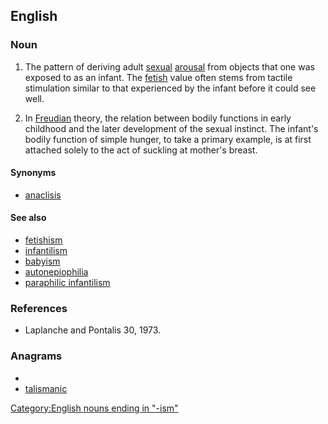 ==English==

===Noun===
{{en-noun}}

# {{psychology}} The pattern of deriving adult [[sexual]] [[arousal]] from objects that one was exposed to as an infant. {{unreferenced|date=March 2007}} The [[fetish]] value often stems from tactile stimulation similar to that experienced by the infant before it could see well.
# {{psychology}} In [[Freudian]] theory, the relation between bodily functions in early childhood and the later development of the sexual instinct.  The infant's bodily function of simple hunger, to take a primary example, is at first attached solely to the act of suckling at mother's breast.  

====Synonyms====
*[[anaclisis]]

====See also====
* [[fetishism]]
* [[infantilism]]
* [[babyism]] 
* [[autonepiophilia]]
* [[paraphilic infantilism]]

===References===
* Laplanche and Pontalis 30, 1973.

===Anagrams===
* {{alphagram|aaciilmnst}}
* [[talismanic#English|talismanic]]


[[Category:English nouns ending in "-ism"]]